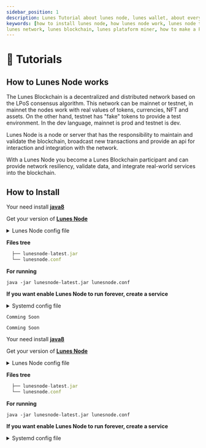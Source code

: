 ```yaml
---
sidebar_position: 1
description: Lunes Tutorial about lunes node, lunes wallet, about everything!
keywords: [how to install lunes node, how lunes node work, lunes node tutorial, how to miner in lunes network, 
lunes network, lunes blockchain, lunes plataform miner, how to make a POS in lunes plataform]
---
```



# 🥷 Tutorials

## How to Lunes Node works

The Lunes Blockchain is a decentralized and distributed network based on the LPoS consensus algorithm. This network can be mainnet or testnet, in mainnet the nodes work with real values of tokens, currencies, NFT and assets. On the other hand, testnet has "fake" tokens to provide a test environment.
In the dev language, mainnet is prod and testnet is dev.

Lunes Node is a node or server that has the responsibility to maintain and validate the blockchain, broadcast new transactions and provide an api for interaction and integration with the network.

With a Lunes Node you become a Lunes Blockchain participant and can provide network resiliency, validate data, and integrate real-world services into the blockchain.

## How to Install

<Tabs>
  <TabItem value="🐧 Linux" label="🐧 Linux" default>

  Your need install **[java8](http://www.google.com/search?q=how+to+install+java+8+linux)**

  Get your version of **[Lunes Node](./releases)**


  <details>
    <summary>Lunes Node config file</summary>


  ```yml title="lunesnode.conf"
  # Minimum needed to run
  lunes {
    # where will the blockchain be persisted
    directory = "./"

    # choice your chain MAINNET or TESTNET
    blockchain.type = ""

    # put ip:port of any node in chain that you choiced
    # MAINNET 5.196.155.34:7770
    # TESTNET 5.196.155.46:7770
    network.known-peers = [""]

    # It will hide (encrypt) your seed
    wallet.password = ""

    # Your seed hashed in BASED58
    wallet.seed = ""
  }
  ```

  - Complete config file **[here](https://github.com/lunes-platform/lunesnode/blob/master/src/main/resources/application.conf)**


  </details>

  **Files tree**
  ```js title="/path/mylunesblockchain/"
    ├── lunesnode-latest.jar
    └── lunesnode.conf
  ```
  **For running**
  ```
  java -jar lunesnode-latest.jar lunesnode.conf
  ```

  **If you want enable Lunes Node to run forever, create a service**

  <details>
    <summary>Systemd config file</summary>

  ```systemd title="/etc/systemd/system/lunesnode.service"
  [Unit]
  Description = Lunes Node Blockchain
  After = network.target

  [Service]
  WorkingDirectory = /path/mylunesblockchain/
  ExecStart = /usr/bin/java -jar lunesnode-latest.jar lunesnode.conf
  Restart = always
  RestartSec = 30s
  StandardOutput = journal
  StandardError = journal
  SyslogIdentifier = lunesnode

  [Install]
  WantedBy = multi-user.target
  ```
  </details>

  </TabItem>

<TabItem value="🐳 Docker" label="🐳 Docker">

  ```
  Comming Soon
  ```

</TabItem>

<TabItem value="🍎 MacOs" label="🍎 MacOs">

  ```
  Comming Soon
  ```

</TabItem>

<TabItem value="🪟 Windows" label="🪟 Windows">


  Your need install **[java8](http://www.google.com/search?q=how+to+install+java+8+linux)**

  Get your version of **[Lunes Node](./releases)**


  <details>
    <summary>Lunes Node config file</summary>


  ```yml title="lunesnode.conf"
  # Minimum needed to run
  lunes {
    # where will the blockchain be persisted
    directory = "./"

    # choice your chain MAINNET or TESTNET
    blockchain.type = ""

    # put ip:port of any node in chain that you choiced
    # MAINNET 5.196.155.34:7770
    # TESTNET 5.196.155.46:7770
    network.known-peers = [""]

    # It will hide (encrypt) your seed
    wallet.password = ""

    # Your seed hashed in BASED58
    wallet.seed = ""
  }
  ```

  - Complete config file **[here](https://github.com/lunes-platform/lunesnode/blob/master/src/main/resources/application.conf)**


  </details>

  **Files tree**
  ```js title="/path/mylunesblockchain/"
    ├── lunesnode-latest.jar
    └── lunesnode.conf
  ```
  **For running**
  ```
  java -jar lunesnode-latest.jar lunesnode.conf
  ```

  **If you want enable Lunes Node to run forever, create a service**

  <details>
    <summary>Systemd config file</summary>

  ```
  Comming Soon
  ```
  </details>

</TabItem>

</Tabs>
